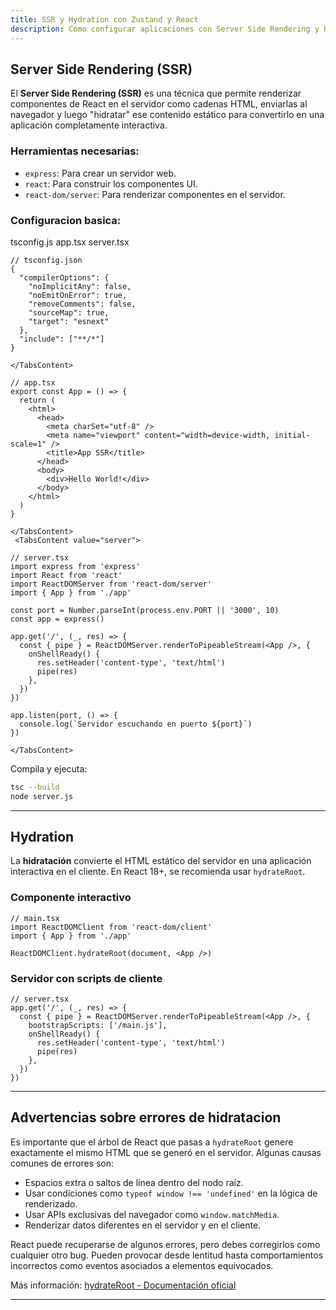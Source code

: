 ```yaml
---
title: SSR y Hydration con Zustand y React
description: Cómo configurar aplicaciones con Server Side Rendering y Hydration usando React y Zustand. Incluye ejemplos prácticos y advertencias importantes.
---
```



## Server Side Rendering (SSR)

El **Server Side Rendering (SSR)** es una técnica que permite renderizar componentes de React en el servidor como cadenas HTML, enviarlas al navegador y luego "hidratar" ese contenido estático para convertirlo en una aplicación completamente interactiva.

### Herramientas necesarias:

- `express`: Para crear un servidor web.
- `react`: Para construir los componentes UI.
- `react-dom/server`: Para renderizar componentes en el servidor.

### Configuracion basica:

<Tabs defaultValue="java" className="pt-5 pb-1">
  <TabsList>
    <TabsTrigger value="tsconfig">tsconfig.js</TabsTrigger>
    <TabsTrigger value="typescript">app.tsx</TabsTrigger>
    <TabsTrigger value="server">server.tsx</TabsTrigger>
  </TabsList>
  <TabsContent value="tsconfig">
   
```go:ts
// tsconfig.json
{
  "compilerOptions": {
    "noImplicitAny": false,
    "noEmitOnError": true,
    "removeComments": false,
    "sourceMap": true,
    "target": "esnext"
  },
  "include": ["**/*"]
}
```
    </TabsContent>
  <TabsContent value="typescript">
   
```go:tsx
// app.tsx
export const App = () => {
  return (
    <html>
      <head>
        <meta charSet="utf-8" />
        <meta name="viewport" content="width=device-width, initial-scale=1" />
        <title>App SSR</title>
      </head>
      <body>
        <div>Hello World!</div>
      </body>
    </html>
  )
}
```
    </TabsContent>
     <TabsContent value="server">
   
```go:tsx
// server.tsx
import express from 'express'
import React from 'react'
import ReactDOMServer from 'react-dom/server'
import { App } from './app'

const port = Number.parseInt(process.env.PORT || '3000', 10)
const app = express()

app.get('/', (_, res) => {
  const { pipe } = ReactDOMServer.renderToPipeableStream(<App />, {
    onShellReady() {
      res.setHeader('content-type', 'text/html')
      pipe(res)
    },
  })
})

app.listen(port, () => {
  console.log(`Servidor escuchando en puerto ${port}`)
})
```
    </TabsContent>
</Tabs>






Compila y ejecuta:

```bash
tsc --build
node server.js
```

---

## Hydration

La **hidratación** convierte el HTML estático del servidor en una aplicación interactiva en el cliente. En React 18+, se recomienda usar `hydrateRoot`.

### Componente interactivo

```go:tsx
// main.tsx
import ReactDOMClient from 'react-dom/client'
import { App } from './app'

ReactDOMClient.hydrateRoot(document, <App />)
```

### Servidor con scripts de cliente

```go:tsx
// server.tsx
app.get('/', (_, res) => {
  const { pipe } = ReactDOMServer.renderToPipeableStream(<App />, {
    bootstrapScripts: ['/main.js'],
    onShellReady() {
      res.setHeader('content-type', 'text/html')
      pipe(res)
    },
  })
})
```

---

## Advertencias sobre errores de hidratacion

Es importante que el árbol de React que pasas a `hydrateRoot` genere exactamente el mismo HTML que se generó en el servidor. Algunas causas comunes de errores son:

- Espacios extra o saltos de línea dentro del nodo raíz.
- Usar condiciones como `typeof window !== 'undefined'` en la lógica de renderizado.
- Usar APIs exclusivas del navegador como `window.matchMedia`.
- Renderizar datos diferentes en el servidor y en el cliente.

React puede recuperarse de algunos errores, pero debes corregirlos como cualquier otro bug. Pueden provocar desde lentitud hasta comportamientos incorrectos como eventos asociados a elementos equivocados.

Más información: [hydrateRoot - Documentación oficial](https://react.dev/reference/react-dom/client/hydrateRoot)

---
